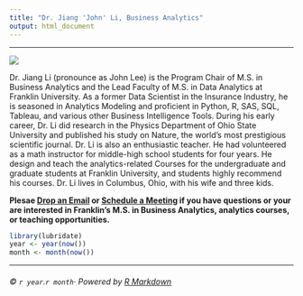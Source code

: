 ```yaml
---
title: "Dr. Jiang 'John' Li, Business Analytics"
output: html_document
---
```

***

![](./img/jiang.jpg)

Dr. Jiang Li (pronounce as John Lee) is the Program Chair of M.S. in Business Analytics and the Lead Faculty of M.S. in Data Analytics at Franklin University. As a former Data Scientist in the Insurance Industry, he is seasoned in Analytics Modeling and proficient in Python, R, SAS, SQL, Tableau, and various other Business Intelligence Tools. During his early career, Dr. Li did research in the Physics Department of Ohio State University and published his study on Nature, the world's most prestigious scientific journal. Dr. Li is also an enthusiastic teacher. He had volunteered as a math instructor for middle-high school students for four years. He design and teach the analytics-related Courses for the undergraduate and graduate students at Franklin University, and students highly recommend his courses. Dr. Li lives in Columbus, Ohio, with his wife and three kids.


**Plesae [Drop an Email](mailto:jiang.li2@franklin.edu) or 
[Schedule a Meeting](https://outlook.office365.com/owa/calendar/JiangLi@FranklinU.onmicrosoft.com/bookings/) if you have questions or your are interested in Franklin's M.S. in Business Analytics, analytics courses, or teaching opportunities.**


```r
library(lubridate)
year <- year(now())
month <- month(now())
```


***
###### ©  `r year`.`r month`· Powered by [R Markdown](https://rmarkdown.rstudio.com/)



